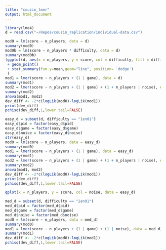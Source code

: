```yaml
---
title: "couzin_lmer"
output: html_document
---
```


```r
library(lme4)
d = read.csv("~/Repos/couzin_replication/individual-data.csv")
```

```r
mod0 = lm(score ~ n_players, data = d)
summary(mod0)
mod0b = lm(score ~ n_players * difficulty, data = d)
summary(mod0b)
(ggplot(d, aes(x = n_players, y = score, col = difficulty, fill = difficulty))#, fill = difficulty))
 + geom_point()
 + stat_summary(fun.y=mean,geom="line", position= 'dodge')
 )
mod1 = lmer(score ~ n_players + (1 | game), data = d)
summary(mod1)
mod2 = lmer(score ~ n_players + (1 | game) + (1 + n_players | noise), data = d)
summary(mod2)
anova(mod1, mod2)
dev_diff <- -2*c(logLik(mod0)-logLik(mod1))
print(dev_diff)
pchisq(dev_diff,1,lower.tail=FALSE) 
```

```r
easy_d = subset(d, difficulty == "1en01")
easy_d$pid = factor(easy_d$pid)
easy_d$game = factor(easy_d$game)
easy_d$noise = factor(easy_d$noise)
str(easy_d)
mod0 = lm(score ~ n_players, data = easy_d)
summary(mod0)
mod1 = lmer(score ~ n_players + (1 | game), data = easy_d)
summary(mod1)
mod2 = lmer(score ~ n_players + (1 | game) + (1 + n_players | noise), data = easy_d)
summary(mod2)
anova(mod1, mod2)
dev_diff <- -2*c(logLik(mod0)-logLik(mod1))
print(dev_diff)
pchisq(dev_diff,1,lower.tail=FALSE) 

qplot(x = n_players, y = score, col = noise, data = easy_d)
```

```r
med_d = subset(d, difficulty == "2en01")
med_d$pid = factor(med_d$pid)
med_d$game = factor(med_d$game)
med_d$noise = factor(med_d$noise)
mod0 = lm(score ~ n_players, data = med_d)
summary(mod0)
mod1 = lmer(score ~ n_players + (1 | game) + (1 | noise), data = med_d)
summary(mod1)
dev_diff <- -2*c(logLik(mod0)-logLik(mod1))
pchisq(dev_diff,1,lower.tail=FALSE) 
```
